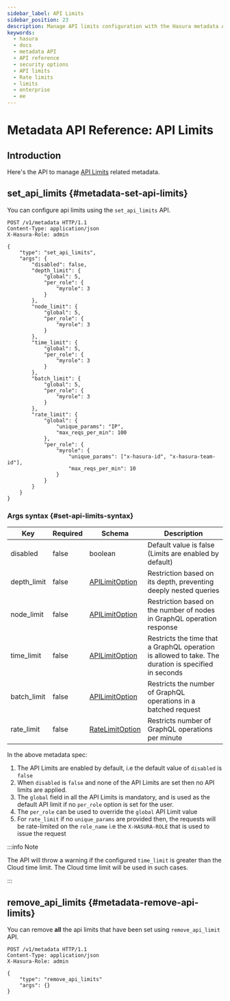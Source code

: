 ```yaml
---
sidebar_label: API Limits
sidebar_position: 23
description: Manage API limits configuration with the Hasura metadata API
keywords:
  - hasura
  - docs
  - metadata API
  - API reference
  - security options
  - API limits
  - Rate limits
  - limits
  - enterprise
  - ee
---
```



# Metadata API Reference: API Limits

<ProductBadge free pro ee self />

## Introduction

Here's the API to manage [API Limits](/security/api-limits.mdx) related metadata.

## set_api_limits {#metadata-set-api-limits}

You can configure api limits using the `set_api_limits` API.

```http
POST /v1/metadata HTTP/1.1
Content-Type: application/json
X-Hasura-Role: admin

{
    "type": "set_api_limits",
    "args": {
        "disabled": false,
        "depth_limit": {
            "global": 5,
            "per_role": {
                "myrole": 3
            }
        },
        "node_limit": {
            "global": 5,
            "per_role": {
                "myrole": 3
            }
        },
        "time_limit": {
            "global": 5,
            "per_role": {
                "myrole": 3
            }
        },
        "batch_limit": {
            "global": 5,
            "per_role": {
                "myrole": 3
            }
        },
        "rate_limit": {
            "global": {
                "unique_params": "IP",
                "max_reqs_per_min": 100
            },
            "per_role": {
                "myrole": {
                    "unique_params": ["x-hasura-id", "x-hasura-team-id"],
                    "max_reqs_per_min": 10
                }
            }
        }
    }
}
```

### Args syntax {#set-api-limits-syntax}

| Key         | Required | Schema                                                            | Description                                                                                          |
| ----------- | -------- | ----------------------------------------------------------------- | ---------------------------------------------------------------------------------------------------- |
| disabled    | false    | boolean                                                           | Default value is false (Limits are enabled by default)                                               |
| depth_limit | false    | [APILimitOption](/api-reference/syntax-defs.mdx#apilimitoption)   | Restriction based on its depth, preventing deeply nested queries                                     |
| node_limit  | false    | [APILimitOption](/api-reference/syntax-defs.mdx#apilimitoption)   | Restriction based on the number of nodes in GraphQL operation response                               |
| time_limit  | false    | [APILimitOption](/api-reference/syntax-defs.mdx#apilimitoption)   | Restricts the time that a GraphQL operation is allowed to take. The duration is specified in seconds |
| batch_limit | false    | [APILimitOption](/api-reference/syntax-defs.mdx#apilimitoption)   | Restricts the number of GraphQL operations in a batched request                                      |
| rate_limit  | false    | [RateLimitOption](/api-reference/syntax-defs.mdx#ratelimitoption) | Restricts number of GraphQL operations per minute                                                    |

In the above metadata spec:

1.  The API Limits are enabled by default, i.e the default value of `disabled` is `false`
2.  When `disabled` is `false` and none of the API Limits are set then no API limits are applied.
3.  The `global` field in all the API Limits is mandatory, and is used as the default API limit if no `per_role` option
    is set for the user.
4.  The `per_role` can be used to override the `global` API Limit value
5.  For `rate_limit` if no `unique_params` are provided then, the requests will be rate-limited on the `role_name` i.e
    the `X-HASURA-ROLE` that is used to issue the request

:::info Note

The API will throw a warning if the configured `time_limit` is greater than the Cloud time limit. The Cloud time limit
will be used in such cases.

:::

## remove_api_limits {#metadata-remove-api-limits}

You can remove **all** the api limits that have been set using `remove_api_limit` API.

```http
POST /v1/metadata HTTP/1.1
Content-Type: application/json
X-Hasura-Role: admin

{
    "type": "remove_api_limits"
    "args": {}
}
```
